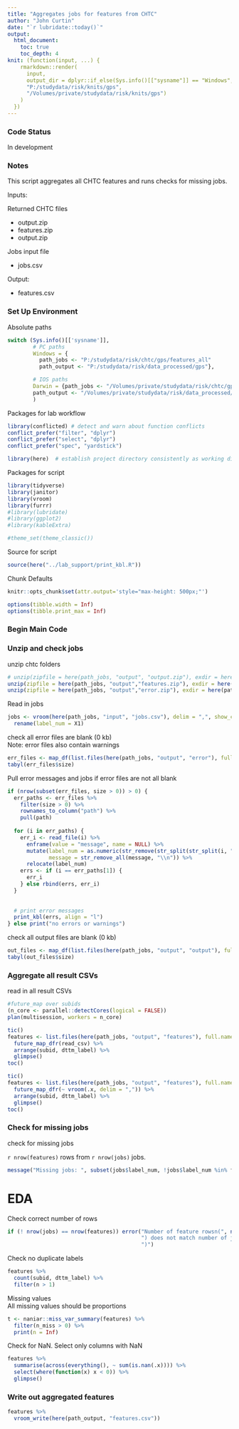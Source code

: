 ```yaml
---
title: "Aggregates jobs for features from CHTC"
author: "John Curtin"
date: "`r lubridate::today()`"
output: 
  html_document:
    toc: true 
    toc_depth: 4
knit: (function(input, ...) {
    rmarkdown::render(
      input,
      output_dir = dplyr::if_else(Sys.info()[["sysname"]] == "Windows",
      "P:/studydata/risk/knits/gps", 
      "/Volumes/private/studydata/risk/knits/gps")
    )
  })
---
```


### Code Status

In development

### Notes   

This script aggregates all CHTC features and runs checks for missing jobs.
  

Inputs:  

Returned CHTC files   

- output.zip  
- features.zip    
- output.zip   

Jobs input file   

- jobs.csv   

Output:   

- features.csv 



### Set Up Environment

Absolute paths
```r
switch (Sys.info()[['sysname']],
        # PC paths
        Windows = {
          path_jobs <- "P:/studydata/risk/chtc/gps/features_all"
          path_output <- "P:/studydata/risk/data_processed/gps"},

        # IOS paths
        Darwin = {path_jobs <- "/Volumes/private/studydata/risk/chtc/gps/features_all"
        path_output <- "/Volumes/private/studydata/risk/data_processed/gps"}
        )
```

Packages for lab workflow 
```r
library(conflicted) # detect and warn about function conflicts
conflict_prefer("filter", "dplyr")
conflict_prefer("select", "dplyr")
conflict_prefer("spec", "yardstick")

library(here)  # establish project directory consistently as working directory
```


Packages for script
```r

library(tidyverse)  
library(janitor) 
library(vroom)
library(furrr)
#library(lubridate)
#library(ggplot2)
#library(kableExtra)

#theme_set(theme_classic()) 
```


Source for script
```r
source(here("../lab_support/print_kbl.R"))
```

Chunk Defaults
```r
knitr::opts_chunk$set(attr.output='style="max-height: 500px;"')

options(tibble.width = Inf)
options(tibble.print_max = Inf)
```


### Begin Main Code


### Unzip and check jobs

unzip chtc folders
```r
# unzip(zipfile = here(path_jobs, "output", "output.zip"), exdir = here(path_jobs, "output"))
unzip(zipfile = here(path_jobs, "output","features.zip"), exdir = here(path_jobs, "output"))
unzip(zipfile = here(path_jobs, "output","error.zip"), exdir = here(path_jobs, "output"))
```

Read in jobs
```r
jobs <- vroom(here(path_jobs, "input", "jobs.csv"), delim = ",", show_col_types = FALSE, col_names = FALSE) %>% 
  rename(label_num = X1)
```



check all error files are blank (0 kb)    
Note: error files also contain warnings
```r
err_files <- map_df(list.files(here(path_jobs, "output", "error"), full.names = TRUE), file.info)
tabyl(err_files$size)
```

Pull error messages and jobs if error files are not all blank
```r
if (nrow(subset(err_files, size > 0)) > 0) {
  err_paths <- err_files %>% 
    filter(size > 0) %>% 
    rownames_to_column("path") %>% 
    pull(path) 
  
  for (i in err_paths) {
    err_i <- read_file(i) %>% 
      enframe(value = "message", name = NULL) %>% 
      mutate(label_num = as.numeric(str_remove(str_split(str_split(i, "/")[[1]][11], "_")[[1]][2], ".err")),
             message = str_remove_all(message, "\\n")) %>% 
      relocate(label_num)
    errs <- if (i == err_paths[1]) {
      err_i
    } else rbind(errs, err_i)
  }
  
  
  # print error messages
  print_kbl(errs, align = "l")
} else print("no errors or warnings")
```


check all output files are blank (0 kb)
```r
out_files <- map_df(list.files(here(path_jobs, "output", "output"), full.names = TRUE), file.info)
tabyl(out_files$size)
```

### Aggregate all result CSVs

read in all result CSVs
```r
 
#future_map over subids
(n_core <- parallel::detectCores(logical = FALSE))
plan(multisession, workers = n_core)

tic()
features <- list.files(here(path_jobs, "output", "features"), full.names = TRUE) %>% 
  future_map_dfr(read_csv) %>% 
  arrange(subid, dttm_label) %>% 
  glimpse()
toc()

tic()
features <- list.files(here(path_jobs, "output", "features"), full.names = TRUE) %>% 
  future_map_dfr(~ vroom(.x, delim = ",")) %>% 
  arrange(subid, dttm_label) %>% 
  glimpse()
toc()
```


### Check for missing jobs
check for missing jobs    

`r nrow(features)` rows from `r nrow(jobs)` jobs.      

```r
message("Missing jobs: ", subset(jobs$label_num, !jobs$label_num %in% features$label_num))
```


# EDA
Check correct number of rows
```r
if (! nrow(jobs) == nrow(features)) error("Number of feature rowsn(", nrow(features), 
                                          ") does not match number of jobs (", nrow(jobs),
                                          ")")
```

Check no duplicate labels
```r
features %>% 
  count(subid, dttm_label) %>% 
  filter(n > 1)
```

Missing values    
All missing values should be proportions   
```r
t <- naniar::miss_var_summary(features) %>% 
  filter(n_miss > 0) %>% 
  print(n = Inf)
```

Check for NaN.  Select only columns with NaN
```r
features %>% 
  summarise(across(everything(), ~ sum(is.nan(.x)))) %>% 
  select(where(function(x) x < 0)) %>% 
  glimpse()
```

### Write out aggregated features


```r
features %>% 
  vroom_write(here(path_output, "features.csv"))
```

